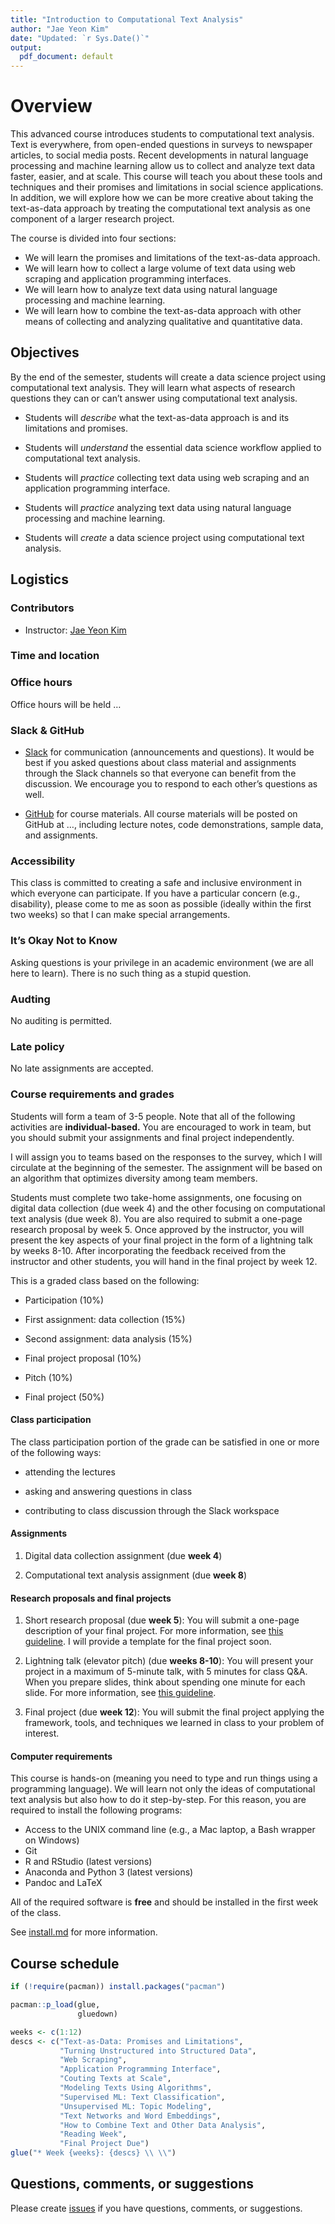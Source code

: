 ```yaml
---
title: "Introduction to Computational Text Analysis"
author: "Jae Yeon Kim"
date: "Updated: `r Sys.Date()`"
output:
  pdf_document: default
---
```


# Overview

This advanced course introduces students to computational text analysis. Text is everywhere, from open-ended questions in surveys to newspaper articles, to social media posts. Recent developments in natural language processing and machine learning allow us to collect and analyze text data faster, easier, and at scale. This course will teach you about these tools and techniques and their promises and limitations in social science applications. In addition, we will explore how we can be more creative about taking the text-as-data approach by treating the computational text analysis as one component of a larger research project. 

The course is divided into four sections:

- We will learn the promises and limitations of the text-as-data approach.
- We will learn how to collect a large volume of text data using web scraping and application programming interfaces.
- We will learn how to analyze text data using natural language processing and machine learning.
- We will learn how to combine the text-as-data approach with other means of collecting and analyzing qualitative and quantitative data. 

## Objectives 

By the end of the semester, students will create a data science project using computational text analysis. They will learn what aspects of research questions they can or can't answer using computational text analysis.

- Students will *describe* what the text-as-data approach is and its limitations and promises. 

- Students will *understand* the essential data science workflow applied to computational text analysis.  

- Students will *practice* collecting text data using web scraping and an application programming interface. 

- Students will *practice* analyzing text data using natural language processing and machine learning.

- Students will *create* a data science project using computational text analysis.

## Logistics 

### Contributors 

- Instructor: [Jae Yeon Kim](https://jaeyk.github.io/)

### Time and location 

### Office hours 

Office hours will be held ... 

### Slack & GitHub

- [Slack](https://slack.com/) for communication (announcements and questions). It would be best if you asked questions about class material and assignments through the Slack channels so that everyone can benefit from the discussion. We encourage you to respond to each other’s questions as well.  

- [GitHub](https://github.com/) for course materials. All course materials will be posted on GitHub at ..., including lecture notes, code demonstrations, sample data, and assignments. 

### Accessibility

This class is committed to creating a safe and inclusive environment in which everyone can participate. If you have a particular concern (e.g., disability), please come to me as soon as possible (ideally within the first two weeks) so that I can make special arrangements.

### It's Okay Not to Know 

Asking questions is your privilege in an academic environment (we are all here to learn). There is no such thing as a stupid question.  

### Audting 

No auditing is permitted.

### Late policy 

No late assignments are accepted.

### Course requirements and grades 

Students will form a team of 3-5 people. Note that all of the following activities are **individual-based.** You are encouraged to work in team, but you should submit your assignments and final project independently. 

I will assign you to teams based on the responses to the survey, which I will circulate at the beginning of the semester. The assignment will be based on an algorithm that optimizes diversity among team members.

Students must complete two take-home assignments, one focusing on digital data collection (due week 4) and the other focusing on computational text analysis (due week 8). You are also required to submit a one-page research proposal by week 5. Once approved by the instructor, you will present the key aspects of your final project in the form of a lightning talk by weeks 8-10. After incorporating the feedback received from the instructor and other students, you will hand in the final project by week 12.

This is a graded class based on the following:

- Participation (10%)

- First assignment: data collection (15%)

- Second assignment: data analysis (15%)

- Final project proposal (10%)

- Pitch (10%)

- Final project (50%)

#### Class participation 

The class participation portion of the grade can be satisfied in one or more of the following ways:

* attending the lectures

* asking and answering questions in class

* contributing to class discussion through the Slack workspace

#### Assignments 

1. Digital data collection assignment (due **week 4**)

2. Computational text analysis assignment (due **week 8**)

#### Research proposals and final projects

1. Short research proposal (due **week 5**): You will submit a one-page description of your final project. For more information, see [this guideline](https://github.com/KDIS-DSPPM/comp-text-analysis/blob/main/proposal.md). I will provide a template for the final project soon.

2. Lightning talk (elevator pitch) (due **weeks 8-10**): You will present your project in a maximum of 5-minute talk, with 5 minutes for class Q&A. When you prepare slides, think about spending one minute for each slide. For more information, see [this guideline](https://github.com/KDIS-DSPPM/comp-text-analysis/blob/main/slides.md).

3. Final project (due **week 12**): You will submit the final project applying the framework, tools, and techniques we learned in class to your problem of interest.

#### Computer requirements 

This course is hands-on (meaning you need to type and run things using a programming language). We will learn not only the ideas of computational text analysis but also how to do it step-by-step. For this reason, you are required to install the following programs:

* Access to the UNIX command line (e.g., a Mac laptop, a Bash wrapper on Windows)
* Git
* R and RStudio (latest versions)
* Anaconda and Python 3 (latest versions)
* Pandoc and LaTeX

All of the required software is **free** and should be installed in the first week of the class.

See [install.md](https://github.com/KDIS-DSPPM/comp-text-analysis/blob/main/install.md) for more information. 

## Course schedule

```r
if (!require(pacman)) install.packages("pacman")

pacman::p_load(glue, 
               gluedown)
```

```r
weeks <- c(1:12)
descs <- c("Text-as-Data: Promises and Limitations", 
           "Turning Unstructured into Structured Data",
           "Web Scraping",
           "Application Programming Interface",
           "Couting Texts at Scale",
           "Modeling Texts Using Algorithms",
           "Supervised ML: Text Classification",
           "Unsupervised ML: Topic Modeling",
           "Text Networks and Word Embeddings",
           "How to Combine Text and Other Data Analysis",
           "Reading Week",
           "Final Project Due")
glue("* Week {weeks}: {descs} \\ \\")
```

## Questions, comments, or suggestions

Please create [issues](https://github.com/KDIS-DSPPM/intro-dsppm/issues) if you have questions, comments, or suggestions.
